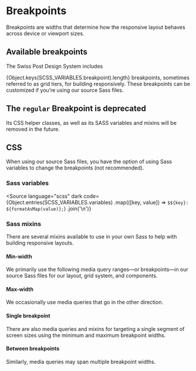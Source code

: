 
<Meta of={BreakpointStories} />

# Breakpoints

<div className="lead">
  Breakpoints are widths that determine how the responsive layout behaves across device or viewport
  sizes.
</div>

## Available breakpoints

The Swiss Post Design System includes

<span>{Object.keys(SCSS_VARIABLES.breakpoint).length}</span>
breakpoints, sometimes referred to as grid tiers, for building responsively. These breakpoints can be
customized if you’re using our source Sass files.

<div className="banner banner-md banner-warning">
  <h2 className="banner-heading">
    The <code>regular</code> Breakpoint is deprecated
  </h2>
  <p>
    Its CSS helper classes, as well as its SASS variables and mixins will be removed in the future.
  </p>
</div>

<BreakpointTable />

## CSS

When using our source Sass files, you have the option of using Sass variables to change the breakpoints (not recommended).

### Sass variables

<Source
  language="scss"
  dark
  code={Object.entries(SCSS_VARIABLES.variables)
    .map(([key, value]) => `$${key}: ${formatAsMap(value)};`)
    .join('\n')}
></Source>

### Sass mixins

There are several mixins available to use in your own Sass to help with building responsive layouts.

#### Min-width

We primarily use the following media query ranges—or breakpoints—in our source Sass files for our layout, grid system, and components.

<Source code={SampleMinWidth} language="scss" />

#### Max-width

We occasionally use media queries that go in the other direction.

<Source code={SampleMaxWidth} language="scss" />

#### Single breakpoint

There are also media queries and mixins for targeting a single segment of screen sizes using the minimum and maximum breakpoint widths.

<Source code={SampleSingle} language="scss" />

#### Between breakpoints

Similarly, media queries may span multiple breakpoint widths.

<Source code={SampleBetween} language="scss" />
